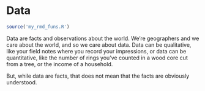 # Data

```r
source('my_rmd_funs.R')
```


Data are facts and observations about the world. We're geographers and we care about the world, and so we care about data.
Data can be qualitative, like your field notes where you record your impressions, or data can be quantitative, like the number of rings you've counted in a wood core cut from a tree, or the income of a household.

But, while data are facts, that does not mean that the facts are obviously understood.
